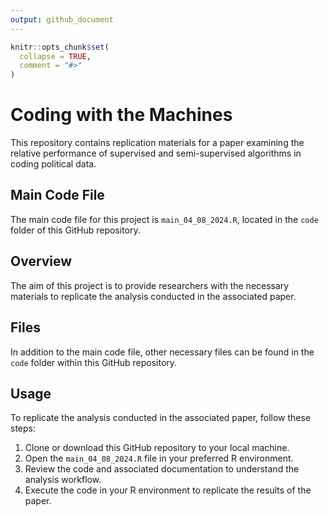 ```yaml
---
output: github_document
---
```


<!-- README.md is generated from README.Rmd. Please edit that file -->

```r
knitr::opts_chunk$set(
  collapse = TRUE,
  comment = "#>"
)
```


# Coding with the Machines

This repository contains replication materials for a paper examining the relative performance of supervised and semi-supervised algorithms in coding political data.

## Main Code File

The main code file for this project is `main_04_08_2024.R`, located in the `code` folder of this GitHub repository.

## Overview

The aim of this project is to provide researchers with the necessary materials to replicate the analysis conducted in the associated paper. 

## Files

In addition to the main code file, other necessary files can be found in the `code` folder within this GitHub repository. 

## Usage

To replicate the analysis conducted in the associated paper, follow these steps:

1. Clone or download this GitHub repository to your local machine.
2. Open the `main_04_08_2024.R` file in your preferred R environment.
3. Review the code and associated documentation to understand the analysis workflow.
4. Execute the code in your R environment to replicate the results of the paper.


